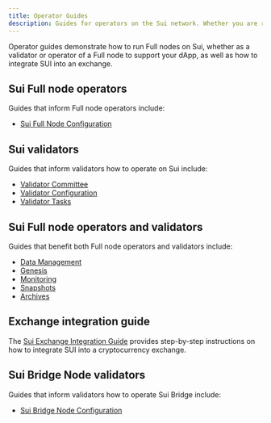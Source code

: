 ---
title: Operator Guides
description: Guides for operators on the Sui network. Whether you are running a Full node for your dApp or operating as a validator on the Sui network, these guides help you set up your environment and operate your network.
---

Operator guides demonstrate how to run Full nodes on Sui, whether as a validator or operator of a Full node to support your dApp, as well as how to integrate SUI into an exchange. 

## Sui Full node operators

Guides that inform Full node operators include:

- [Sui Full Node Configuration](./operator/sui-full-node.mdx)  

## Sui validators

Guides that inform validators how to operate on Sui include:

- [Validator Committee](./operator/validator-committee.mdx)
- [Validator Configuration](./operator/validator-config.mdx)
- [Validator Tasks](./operator/validator-tasks.mdx)

## Sui Full node operators and validators

Guides that benefit both Full node operators and validators include:

- [Data Management](./operator/data-management.mdx)
- [Genesis](./operator/genesis.mdx)
- [Monitoring](./operator/monitoring.mdx)
- [Snapshots](./operator/snapshots.mdx)
- [Archives](./operator/archives.mdx)

## Exchange integration guide

The [Sui Exchange Integration Guide](./operator/exchange-integration.mdx) provides step-by-step instructions on how to integrate SUI into a cryptocurrency exchange.

## Sui Bridge Node validators

Guides that inform validators how to operate Sui Bridge include:
- [Sui Bridge Node Configuration](./operator/bridge-node-configuration.mdx)
